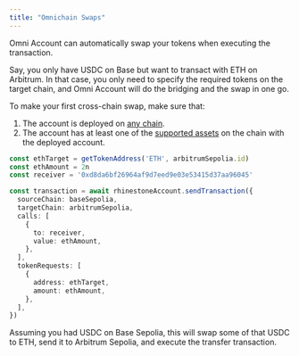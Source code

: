 ```yaml
---
title: "Omnichain Swaps"
---
```



Omni Account can automatically swap your tokens when executing the transaction.

Say, you only have USDC on Base but want to transact with ETH on Arbitrum. In that case, you only need to specify the required tokens on the target chain, and Omni Account will do the bridging and the swap in one go.

To make your first cross-chain swap, make sure that:

1) The account is deployed on [any chain](../../home/introduction/supported-chains).
2) The account has at least one of the [supported assets](../../home/introduction/supported-chains) on the chain with the deployed account.

```ts
const ethTarget = getTokenAddress('ETH', arbitrumSepolia.id)
const ethAmount = 2n
const receiver = '0xd8da6bf26964af9d7eed9e03e53415d37aa96045'

const transaction = await rhinestoneAccount.sendTransaction({
  sourceChain: baseSepolia,
  targetChain: arbitrumSepolia,
  calls: [
    {
      to: receiver,
      value: ethAmount,
    },
  ],
  tokenRequests: [
    {
      address: ethTarget,
      amount: ethAmount,
    },
  ],
})
```

Assuming you had USDC on Base Sepolia, this will swap some of that USDC to ETH, send it to Arbitrum Sepolia, and execute the transfer transaction.

<SnippetOmnichainTransactions />
